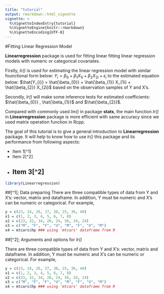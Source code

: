 ```yaml
---
title: "tutorial"
output: rmarkdown::html_vignette
vignette: >
  %\VignetteIndexEntry{tutorial}
  %\VignetteEngine{knitr::rmarkdown}
  %\VignetteEncoding{UTF-8}
---
```

#Fitting Linear Regression Model

**Linearregression** package is used for fitting linear fitting linear regression models with numeric or categorical covariates.

Firstly, *lr()* is used for estimating the linear regression model with similar founctional form below:
$Y_{i} = \beta_{0} + \beta_{1} X_{1i} + \beta_{2} X_{2i}+ \epsilon_{i}$
to the estimated equation below:
$\hat{Y_{i}} = \hat{\beta_{0}} + \hat{\beta_{1}} X_{1i} + \hat{\beta_{2}} X_{2i}$
based on the observation samples of Y and X's.

Secondly, *lr()* will make some inference tests for estimated coefficients: $\hat{\beta_{0}} , \hat{\beta_{1}}$ and $\hat{\beta_{2}}$.

Compared with commonly used *lm()* in package **stats**, the main function *lr()* in **Linearregression** package is more efficient with same accuracy since we used matrix operation function in Rcpp.

The goal of this tutorial is to give a general introduction to **Linearregression** package. It will help to know how to use *lr()* this package and its performance from following aspects:

- Item 1[^1]
- Item 2[^2]
- Item 3[^2]
---------

```r
library(Linearregression)
```

##[^1]; Data preparing
There are three compatible types of data from Y and X's: vector, matrix and dataframe. In addition, Y must be numeric and X's can be numeric or categorical. For example,
```r
y = c(23, 24, 26, 37, 38, 25, 36, 40)
x1 = c(1, 2, 3, 4, 5, 6, 7, 8)
x2 = c(23, 32, 34, 20, 24, 56, 34, 24)
x3 = c("M", "F", "F", "U", "M", "F", "U", "M")
x4 = mtcars$hp ### using 'mtcars' dataframe from R
```

##[^2]; Arguments and options for *lr()*

There are three compatible types of data from Y and X's: vector, matrix and dataframe. In addition, Y must be numeric and X's can be numeric or categorical. For example,

```r
y = c(23, 24, 26, 37, 38, 25, 36, 40)
x1 = c(1, 2, 3, 4, 5, 6, 7, 8)
x2 = c(23, 32, 34, 20, 24, 56, 34, 24)
x3 = c("M", "F", "F", "U", "M", "F", "U", "M")
x4 = mtcars$hp ### using 'mtcars' dataframe from R
```
